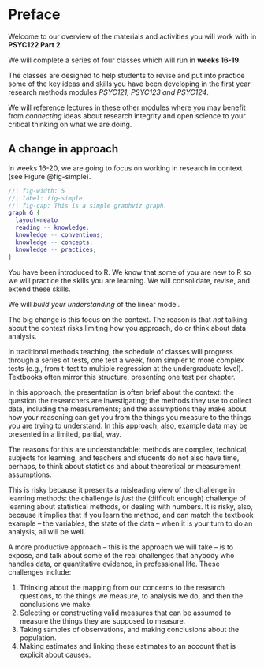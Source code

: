 # Preface {.unnumbered}

Welcome to our overview of the materials and activities you will work with in **PSYC122 Part 2**.

We will complete a series of four classes which will run in **weeks 16-19**.

The classes are designed to help students to revise and put into practice some of the key ideas and skills you have been developing in the first year research methods modules *PSYC121, PSYC123 and PSYC124*.

::: callout-tip
We will reference lectures in these other modules where you may benefit from *connecting* ideas about research integrity and open science to your critical thinking on what we are doing.
:::

## A change in approach

In weeks 16-20, we are going to focus on working in research in context (see Figure @fig-simple).

```dot
//| fig-width: 5
//| label: fig-simple
//| fig-cap: This is a simple graphviz graph.
graph G {
  layout=neato
  reading -- knowledge;
  knowledge -- conventions;
  knowledge -- concepts;
  knowledge -- practices;
}
```

You have been introduced to R. We know that some of you are new to R so we will practice the skills you are learning. We will consolidate, revise, and extend these skills.

We will *build your understanding* of the linear model.

The big change is this focus on the context. The reason is that *not* talking about the context risks limiting how you approach, do or think about data analysis.

In traditional methods teaching, the schedule of classes will progress through a series of tests, one test a week, from simpler to more complex tests (e.g., from t-test to multiple regression at the undergraduate level). Textbooks often mirror this structure, presenting one test per chapter. 

In this approach, the presentation is often brief about the context: the question the researchers are investigating; the methods they use to collect data, including the measurements; and the assumptions they make about how your reasoning can get you from the things you measure to the things you are trying to understand. In this approach, also, example data may be presented in a limited, partial, way.

The reasons for this are understandable: methods are complex, technical, subjects for learning, and teachers and students do not also have time, perhaps, to think about statistics and about theoretical or measurement assumptions. 

This is risky because it presents a misleading view of the challenge in learning methods: the challenge is *just* the (difficult enough) challenge of learning about statistical methods, or dealing with numbers. It is risky, also, because it implies that if you learn the method, and can match the textbook example -- the variables, the state of the data -- when it is your turn to do an analysis, all will be well.

A more productive approach -- this is the approach we will take -- is to expose, and talk about some of the real challenges that anybody who handles data, or quantitative evidence, in professional life. These challenges include:

1.  Thinking about the mapping from our concerns to the research questions, to the things we measure, to analysis we do, and then the conclusions we make.
2.  Selecting or constructing valid measures that can be assumed to measure the things they are supposed to measure.
3.  Taking samples of observations, and making conclusions about the population.
4.  Making estimates and linking these estimates to an account that is explicit about causes.
